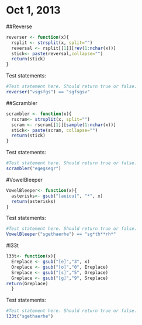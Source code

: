 # Oct 1, 2013
##Reverse
```r
reverser <- function(x){
  rsplit <- strsplit(x, split="")
  reversal <- rsplit[[1]][rev(1:nchar(x))]
  stick<- paste(reversal,collapse="")
  return(stick)
}


```

Test statements:
```r
#Test statement here. Should return true or false. 
reverser("vsgsfgs") == "sgfsgsv"
```

##Scrambler
```r
scrambler <- function(x){
  rscram<- strsplit(x, split="")
  scram <- rscram[[1]][sample(1:nchar(x))]
  stick<- paste(scram, collapse="")
  return(stick)
}


```

Test statements:
```r
#Test statement here. Should return true or false. 
scrambler("egegsegr") 
```

#VowelBleeper
```r
VowelBleeper<- function(x){
  asterisks<- gsub("[aeiou]", "*", x)
  return(asterisks)
}
```
Test statements:
```r
#Test statement here. Should return true or false. 
VowelBleeper("sgethaerhe") == "sg*th**rh*"
```

#l33t
```r
l33t<- function(x){
  Ereplace <- gsub("[e]","3", x)
  Oreplace <- gsub("[o]","0", Ereplace)
  Sreplace <- gsub("[s]","5", Oreplace)
  Greplace <- gsub("[g]","9", Sreplace)
return(Greplace)
  }
```
Test statements:
```r
#Test statement here. Should return true or false. 
l33t("sgethaerhe")
```
